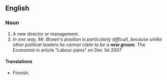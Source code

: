 ==English==

===Noun===
{{en-noun|sg=[[new]] [[broom]]}}

# A new director or management.
#''In one way, Mr. Brown's position is particularly difficult, because unlike other political leaders he cannot claim to be a '''new groom'''.'' The Economist in article "Labour pains" on Dec 1st 2007

====Translations====
{{top}}
*Finnish: {{t|fi|uusi luuta}}
{{bottom}}